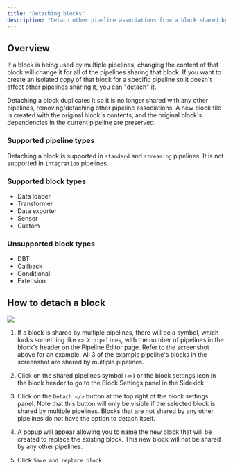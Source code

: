 ```yaml
---
title: "Detaching blocks"
description: "Detach other pipeline associations from a block shared by multiple pipelines."
---
```


## Overview

If a block is being used by multiple pipelines, changing the content of that block
will change it for all of the pipelines sharing that block. If you want to create an
isolated copy of that block for a specific pipeline so it doesn't affect other
pipelines sharing it, you can "detach" it.

Detaching a block duplicates it so it is no longer shared with any other pipelines,
removing/detaching other pipeline associations. A new block file is created with the
original block's contents, and the original block's dependencies in the current pipeline
are preserved.

### Supported pipeline types

Detaching a block is supported in `standard` and `streaming` pipelines. It is not supported
in `integration` pipelines.

### Supported block types

- Data loader
- Transformer
- Data exporter
- Sensor
- Custom

### Unsupported block types

- DBT
- Callback
- Conditional
- Extension

## How to detach a block

<img src="https://github.com/mage-ai/assets/blob/main/blocks/detach_block.png?raw=True" />

1. If a block is shared by multiple pipelines, there will be a symbol, which looks something
like `<> X pipelines`, with the number of pipelines in the block's header on the Pipeline
Editor page. Refer to the screenshot above for an example. All 3 of the example pipeline's
blocks in the screenshot are shared by multiple pipelines.

2. Click on the shared pipelines symbol (`<>`) or the block settings icon in the block
header to go to the Block Settings panel in the Sidekick.

3. Click on the `Detach </>` button at the top right of the block settings panel. Note
that this button will only be visible if the selected block is shared by multiple pipelines.
Blocks that are not shared by any other pipelines do not have the option to detach itself.

4. A popup will appear allowing you to name the new block that will be created to replace
the existing block. This new block will not be shared by any other pipelines.

5. Click `Save and replace block`.
